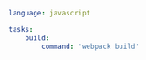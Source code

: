 ```yaml title="<project>/moon.yml" {4,5}
language: javascript

tasks:
	build:
		command: 'webpack build'
```
